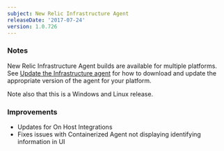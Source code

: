 ```yaml
---
subject: New Relic Infrastructure Agent
releaseDate: '2017-07-24'
version: 1.0.726
---
```


### Notes

New Relic Infrastructure Agent builds are available for multiple platforms. See [Update the Infrastructure agent](https://docs.newrelic.com/docs/infrastructure/new-relic-infrastructure/installation/update-infrastructure-agent) for how to download and update the appropriate version of the agent for your platform.

Note also that this is a Windows and Linux release.

### Improvements

* Updates for On Host Integrations
* Fixes issues with Containerized Agent not displaying identifying information in UI
